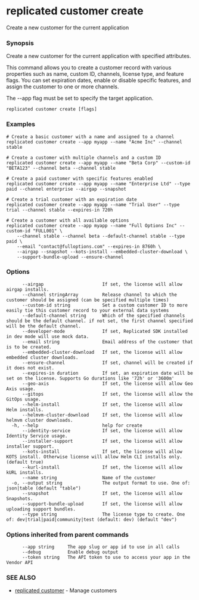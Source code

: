 # replicated customer create

Create a new customer for the current application

### Synopsis

Create a new customer for the current application with specified attributes.

This command allows you to create a customer record with various properties such as name,
custom ID, channels, license type, and feature flags. You can set expiration dates,
enable or disable specific features, and assign the customer to one or more channels.

The --app flag must be set to specify the target application.

```
replicated customer create [flags]
```

### Examples

```
# Create a basic customer with a name and assigned to a channel
replicated customer create --app myapp --name "Acme Inc" --channel stable

# Create a customer with multiple channels and a custom ID
replicated customer create --app myapp --name "Beta Corp" --custom-id "BETA123" --channel beta --channel stable

# Create a paid customer with specific features enabled
replicated customer create --app myapp --name "Enterprise Ltd" --type paid --channel enterprise --airgap --snapshot

# Create a trial customer with an expiration date
replicated customer create --app myapp --name "Trial User" --type trial --channel stable --expires-in 720h

# Create a customer with all available options
replicated customer create --app myapp --name "Full Options Inc" --custom-id "FULL001" \
	--channel stable --channel beta --default-channel stable --type paid \
	--email "contact@fulloptions.com" --expires-in 8760h \
	--airgap --snapshot --kots-install --embedded-cluster-download \
	--support-bundle-upload --ensure-channel
```

### Options

```
      --airgap                      If set, the license will allow airgap installs.
      --channel stringArray         Release channel to which the customer should be assigned (can be specified multiple times)
      --custom-id string            Set a custom customer ID to more easily tie this customer record to your external data systems
      --default-channel string      Which of the specified channels should be the default channel. if not set, the first channel specified will be the default channel.
      --developer-mode              If set, Replicated SDK installed in dev mode will use mock data.
      --email string                Email address of the customer that is to be created.
      --embedded-cluster-download   If set, the license will allow embedded cluster downloads.
      --ensure-channel              If set, channel will be created if it does not exist.
      --expires-in duration         If set, an expiration date will be set on the license. Supports Go durations like '72h' or '3600m'
      --geo-axis                    If set, the license will allow Geo Axis usage.
      --gitops                      If set, the license will allow the GitOps usage.
      --helm-install                If set, the license will allow Helm installs.
      --helmvm-cluster-download     If set, the license will allow helmvm cluster downloads.
  -h, --help                        help for create
      --identity-service            If set, the license will allow Identity Service usage.
      --installer-support           If set, the license will allow installer support.
      --kots-install                If set, the license will allow KOTS install. Otherwise license will allow Helm CLI installs only. (default true)
      --kurl-install                If set, the license will allow kURL installs.
      --name string                 Name of the customer
  -o, --output string               The output format to use. One of: json|table (default "table")
      --snapshot                    If set, the license will allow Snapshots.
      --support-bundle-upload       If set, the license will allow uploading support bundles.
      --type string                 The license type to create. One of: dev|trial|paid|community|test (default: dev) (default "dev")
```

### Options inherited from parent commands

```
      --app string     The app slug or app id to use in all calls
      --debug          Enable debug output
      --token string   The API token to use to access your app in the Vendor API
```

### SEE ALSO

* [replicated customer](replicated-cli-customer)	 - Manage customers

